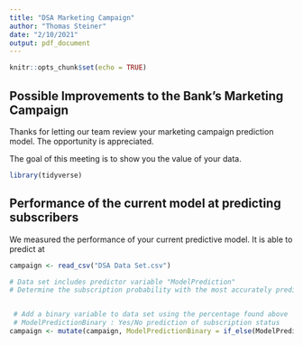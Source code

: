 ```yaml
---
title: "DSA Marketing Campaign"
author: "Thomas Steiner"
date: "2/10/2021"
output: pdf_document
---
```


```r
knitr::opts_chunk$set(echo = TRUE)
```

## Possible Improvements to the Bank's Marketing Campaign

Thanks for letting our team review your marketing campaign prediction model. The opportunity is appreciated. 

The goal of this meeting is to show you the value of your data.

```r
library(tidyverse)
```

## Performance of the current model at predicting subscribers

We measured the performance of your current predictive model. It is able to predict at 

```r
campaign <- read_csv("DSA Data Set.csv")

# Data set includes predictor variable "ModelPrediction"
# Determine the subscription probability with the most accurately predicted results


 # Add a binary variable to data set using the percentage found above
 # ModelPredictionBinary : Yes/No prediction of subscription status
campaign <- mutate(campaign, ModelPredictionBinary = if_else(ModelPrediction >.5, "No", "Yes"))
```

